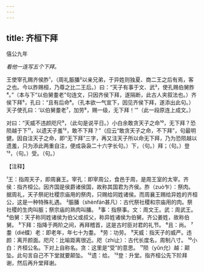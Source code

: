 ```yaml
---
---
---
```

title: 齐桓下拜
---



僖公九年

*看他一连写五个下拜。*

王使宰孔赐齐侯胙¹，（周礼脤膰²以亲兄弟，于异姓则独夏、商二王之后有焉，客之也。今以胙赐桓，乃尊之比二王后。）曰：“天子有事于文、武³，使孔赐伯舅胙⁴。”（本与下“以伯舅耋老”句连文，只因齐侯下拜，遂隔断，此古人夹叙法也。）齐侯下拜⁵，孔曰：“且有后命⁶。（孔本欲一气宣下，因见齐侯下拜，遂添出此句。）天子使孔曰：‘以伯舅耋老⁷，加劳⁸，赐一级，无下拜！’”（此一段原连上成文。）

对曰：“天威不违颜咫尺⁹，（此句是说平日。）小白余敢贪天子之命¹⁰，无下拜？恐陨越于下¹¹，以遗天子羞¹²，敢不下拜？”（应云“敢贪天子之命，不下拜”，句最明健。因自注天子之命，即“无下拜”三字，再又注天子所以命无下拜，乃为恐陨越以遗羞，只为添此两重自注，便成袅袅二十六字长句。）下，（句。）拜；（句。）登¹³，（句。）受。（句。）

【注释】

¹王：指周天子，即周襄王。宰孔：即宰周公，食邑于周，是周王室的太宰。齐侯：指齐桓公。因齐国是侯爵诸侯国，故称其国君为齐侯。胙（zuò乍）：祭肉。据周礼，天子祭祀社稷宗庙用的祭肉，只赐给同姓诸侯。而周襄王赐给异姓的齐桓公，这是一种特殊礼遇。
²脤膰（shènfán甚凡）：古代祭社稷和宗庙用的肉。祭社稷的生肉叫脤；祭宗庙的熟肉叫膰。
³事：指祭事。文：周文王。武：周武王。
⁴伯舅：天子称同姓诸侯为伯父或叔父，称异姓诸侯为伯舅。齐公姜姓，故称伯舅。
⁵下拜：指降于两阶之间，再拜稽首，这是古时臣对君的礼节。
⁶且：尚。
⁷耋（dié蝶）老：即老年，年七十为耋。
⁸劳：功劳。
⁹天威：指天子的威严。违颜：离开颜面。咫尺：比喻距离很近。咫（zhí止）：古代长度名，周制八寸。
¹⁰小白：齐桓公名。下对上自称名。贪：这里是“受”的意思。
¹¹陨（yǔn允）越：颠坠。此句言自己不下堂就要颠坠。
¹²遗：给。
¹³登：升堂。指齐桓公先下阶拜谢，然后再升堂拜谢。